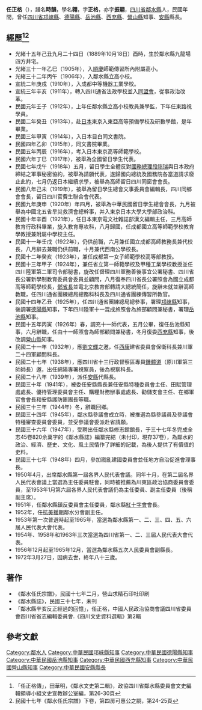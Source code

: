 {{Infobox Officeholder
|姓名=任正格
|圖像= 
|圖像大小=200px
|圖像說明=  
| 字       = 字正格
| 號       = 譜名時韻，學名翱
| 別名     = 
| 出生名   = 
| 出生日期 = 光緒十五年九月二十四日（1889年10月18日）
| 出生地點 = 
| 逝世日期 = {{dda|1972|3|27|1889|10|18}}
| 逝世地點 = 
| 死因     = 
| 墓地     = 
| 墓地座標 = 
| 籍貫     = [[四川省|四川省]][[鄰水縣|鄰水縣]]
| 國籍     = 
| 公民權   = 
| 政黨     = 
| 其他政黨 = 
| 身高     = 
| 配偶     = 
| 伴侶     = 
| 兒女     = 三子任繼方曾任雲南畫報社社長
| 父母     = 父任後昇，清[[州同|州同]]例授[[儒林郎|儒林郎]]
| 親屬     = 祖任啟祚，清貢生，[[典簿|典簿]]銜候選[[教諭|教諭]]
| 居住地   = 
| 學歷     = 
| 母校     = 
| 職業     = 
| 專業     = 
| 知名原因 = 
| 著作     = 
* 《鄰水任氏宗譜》
* 《鄰水縣誌》
| 宗教信仰 = 
| 獲獎     = 
| 簽名     = 
| 腳註     = 
| past     = 
}}
'''任正格'''（{{bd|1889年|10月18日|1972年|3月27日|}}），譜名'''時韻'''，學名'''翱'''，字'''正格'''，亦字'''振翮'''，[[四川省|四川省]][[鄰水縣|鄰水縣]]人，民國年間，曾任[[四川省_(中華民國)|四川省]][[邛崍縣|邛崍縣]]、[[德陽縣|德陽縣]]、[[岳池縣|岳池縣]]、[[西充縣|西充縣]]、[[營山縣|營山縣]]知事、[[安縣|安縣]]縣長。

== 經歷<ref>「任正格傳」，田華明，《鄰水文史第二輯》，政協四川省鄰水縣委員會文史編輯領導小組文史宣教辦公室編，第26-30頁</ref><ref>民國十七年《鄰水任氏宗譜》下卷，第四房可惠公之嗣，第24-25頁</ref> ==
* 光緒十五年己丑九月二十四日（1889年10月18日）酉時，生於鄰水縣九龍場四方井宅。
* 光緒三十一年乙巳（1905年），入[[順慶|順慶]]師範傳習所內附屬高小。
* 光緒三十二年丙午（1906年），入鄰水縣立高小校。
* 宣統二年庚戌（1910年），入成都中等機器工業學校。
* 宣統三年辛亥（1911年），轉入四川通省法政學校並入[[同盟會|同盟會]]，從事政治改革。
* 民國元年壬子（1912年），上年任鄰水縣立高小校教員兼學監，下年任東路視學員。
* 民國二年癸丑（1913年），赴[[日本|日本]]東京入東亞高等預備學校及研數學館，是年畢業。
* 民國三年甲寅（1914年），入日本目白同文書院。
* 民國四年乙卯（1915年），同文書院畢業。
* 民國五年丙辰（1916年），考入日本東京高等師範學校。
* 民國六年丁巳（1917年），被舉為全國留日學生代表。
* 民國七年戊午（1918年）五月，留日學生全體反對[[國務總理|國務總理]][[段祺瑞|段祺瑞]]與日本政府締結之軍事秘密協約，被舉為請願代表，遂歸國向總統及國務院各當道請求廢止此約，七月仍返日本繼續求學，被舉為高師留日四川同窗會會長。
* 民國八年己未（1919年），被舉為留日學生總會文事委員會編輯長，四川同鄉會會長，留日四川官費生聯合會代表。
* 民國九年庚申（1920年）年四月，被舉為中華民國留日學生總會會長，九月被舉為中國北五省旱災救濟會總幹事，并入東京日本大學大學部政治科。
* 民國十年辛酉（1921年），任日本東京電文社雜誌部漢文編輯主任，三月高師教育行政科畢業，旋入教育專攻科，八月歸國，任成都國立高等師範學校教育學教授兼附屬中學校主任。
* 民國十一年壬戌（1922年），仍供前職，六月兼任國立成都高師教務長兼代校長，八月辭去兼職仍供前職，十月兼代西南公學校長。
* 民國十二年癸亥（1923年），兼任成都第一女子師範學校高等部教授。
* 民國十三年甲子（1924年），兼任省立第一師範學校及甲種工業學校教授並任四川陸軍第二軍司令部秘書，旋改任督理四川軍務善後事宜公署秘書、四川省長公署新學制教育委員會委員並顧問，八月復奉四川省長公署照會為國立成都高等師範學校長，[[鄧錫侯|鄧省長]]並電北京教育部轉請大總統簡任，旋辭未就並辭高師教職，任四川通省團練總局總務科科長及四川通省團練傳習所教官。
* 民國十四年乙丑（1925年），任四川通省團練總局總參事，署理[[邛崍縣|邛崍縣]]知事，後調署[[德陽縣|德陽縣]]知事，下年四川陸軍十一混成旅照會為旅部顧問兼秘書，署理[[岳池縣|岳池縣]]知事。
* 民國十五年丙寅（1926年）春，調充十一師代表，五月公畢，復任岳池縣知事，六月辭職，任由十一師照會為師部顧問兼秘書，冬月復委[[西充縣|西充縣]]知事，後改調[[營山縣|營山縣]]知事。
* 民國二十一年（1932年），應[[劉文輝|劉文輝]]之邀，任[[西康|西康]]建省委員會保衛科長兼川軍二十四軍顧問科長。
* 民國二十七年（1938年），應四川省十三行政督察區專員[[鍾體道|鍾體道]]（原川軍第三師師長）邀，出任綿陽專署視察員，後為視察科長。
* 民國二十八年（1939年），派任[[安縣|安縣]]代縣長。
* 民國三十年（1941年），被委任安縣縣長兼任安縣特種委員會主任、田賦管理處處長、優待管理委員會主任、購糧財務辦事處處長、勸儲支會主任、在鄉軍官會會長和安縣護防團團長等職。
* 民國三十三年（1944年）冬，辭職回鄉。
* 民國三十四年（1945年），鄰水縣參議會成立時，被推選為縣參議員及參議會特種審查委員會委員，並受參議會委派赴省請願。
* 民國三十六年（1947年），受聘出任鄰水縣修志館館長，于三十七年冬完成全志45卷820余萬字的《鄰水縣誌》編纂完結（未付印，現存37卷），為鄰水的政治、經濟、歷史、文化、風土民情作了詳細的記載，為後人提供了有價值的史料。
* 民國三十七年（1948年）四月，參加戡亂建國委員會並任地方自治促進會理事長。
* 1950年4月，出席鄰水縣第一屆各界人民代表會議。同年十月，在第二屆名界人民代表會議上當選為主任委員駐會，同時被推薦為川東區政治協商委員會委員，至1953年1月第六屆各界人民代表會議仍為主任委員、副主任委員（後稱副主席）。
* 1951年，任鄰水縣鎮反委員會主任委員，鄰水縣[[紅十字會|紅十字會]]會長。
* 1952年，任[[抗美援朝|抗美援朝]]鄰水分會副主任。
* 1953年第一次普選時起至1965年，當選為鄰水縣第一、二、三、四、五、六屆人民代表大會代表。
* 1954年、1958年和1963年三次當選為四川省第一、二、三屆人民代表大會代表。
* 1956年12月起至1965年12月，當選為鄰水縣五次人民委員會副縣長。
* 1972年3月27日，因病去世，終年八十三歲。

== 著作 ==
* 《鄰水任氏宗譜》，民國十七年二月，營山求精石印社印刷
* 《鄰水縣誌》，民國三十七年，未刊
* 「鄰水縣辛亥反正經過的回憶」，任正格，中國人民政治協商會議四川省委員會四川省省志編輯委員會.《四川文史資料選輯》第2輯

==參考文獻==
{{reflist}}
{{鄰水任氏}}
[[Category:鄰水人|Category:鄰水人]]
[[Category:中華民國邛崍縣知事|Category:中華民國邛崍縣知事]]
[[Category:中華民國德陽縣知事|Category:中華民國德陽縣知事]]
[[Category:中華民國岳池縣知事|Category:中華民國岳池縣知事]]
[[Category:中華民國西充縣知事|Category:中華民國西充縣知事]]
[[Category:中華民國營山縣知事|Category:中華民國營山縣知事]]
[[Category:中華民國安縣縣長|Category:中華民國安縣縣長]]